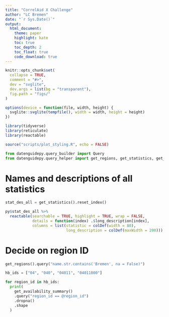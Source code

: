 ```yaml
---
title: "CorrelAid X Challenge"
author: "LC Bremen"
date: "`r Sys.Date()`"
output:
  html_document:
    theme: paper
    highlight: kate
    toc: true
    toc_depth: 2
    toc_float: true
    code_download: true
---
```


```r
knitr::opts_chunk$set(
  collapse = TRUE,
  comment = "#>",
  dev = "svglite",
  dev.args = list(bg = "transparent"),
  fig.path = "figs/"
)

options(device = function(file, width, height) {
  svglite::svglite(tempfile(), width = width, height = height)
})
```

```r
library(tidyverse)
library(reticulate)
library(reactable)

source("scripts/plot_styling.R", echo = FALSE)
```

```python
from datenguidepy.query_builder import Query
from datenguidepy.query_helper import get_regions, get_statistics, get_availability_summary
```

# Names and descriptions of all statistics

```python
stat_des_all = get_statistics().reset_index()
```

```r
py$stat_des_all %>% 
  reactable(searchable = TRUE, highlight = TRUE, wrap = FALSE,
            details = function(index) .$long_description[index],
            columns = list(statistic = colDef(width = 80),
                           long_description = colDef(maxWidth = 200)))
```

# Decide on region ID

```python
get_regions().query("name.str.contains('Bremen', na = False)")
```

```python
hb_ids = ["04", "040", "04011", "04011000"]

for region_id in hb_ids:
  print(
    get_availability_summary()
    .query("region_id == @region_id")
    .dropna()
    .shape
  )
```

